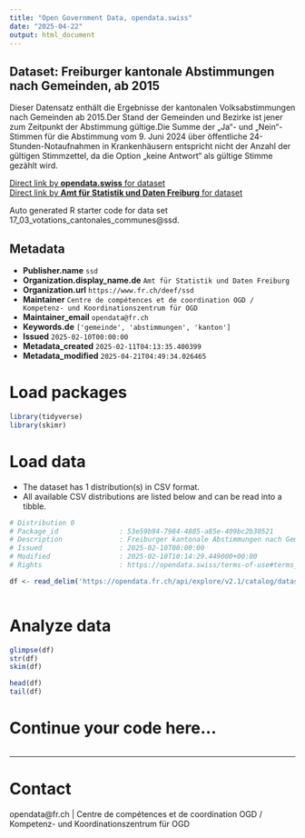 ```yaml
---
title: "Open Government Data, opendata.swiss"
date: "2025-04-22"
output: html_document
---
```


## Dataset: Freiburger kantonale Abstimmungen nach Gemeinden, ab 2015

Dieser Datensatz enthält die Ergebnisse der kantonalen Volksabstimmungen nach Gemeinden ab 2015.Der Stand der Gemeinden und Bezirke ist jener zum Zeitpunkt der Abstimmung gültige.Die Summe der „Ja“- und „Nein“-Stimmen für die Abstimmung vom 9. Juni 2024 über öffentliche 24-Stunden-Notaufnahmen in Krankenhäusern entspricht nicht der Anzahl der gültigen Stimmzettel, da die Option „keine Antwort“ als gültige Stimme gezählt wird.

[Direct link by **opendata.swiss** for dataset](https://opendata.swiss/de/dataset/freiburger-kantonale-abstimmungen-nach-gemeinden-ab-2015)<br>
[Direct link by **Amt für Statistik und Daten Freiburg** for dataset](https://opendata.fr.ch/explore/dataset/17_03_votations_cantonales_communes/)

Auto generated R starter code for data set 17_03_votations_cantonales_communes@ssd.

## Metadata

- **Publisher.name** `ssd`
- **Organization.display_name.de** `Amt für Statistik und Daten Freiburg`
- **Organization.url** `https://www.fr.ch/deef/ssd`
- **Maintainer** `Centre de compétences et de coordination OGD / Kompetenz- und Koordinationszentrum für OGD`
- **Maintainer_email** `opendata@fr.ch`
- **Keywords.de** `['gemeinde', 'abstimmungen', 'kanton']`
- **Issued** `2025-02-10T00:00:00`
- **Metadata_created** `2025-02-11T04:13:35.400399`
- **Metadata_modified** `2025-04-21T04:49:34.026465`


# Load packages

```r

library(tidyverse)
library(skimr)

```

# Load data

-   The dataset has 1 distribution(s) in CSV format.
-   All available CSV distributions are listed below and can be read into a tibble.

```r

# Distribution 0
# Package_id               : 53e59b94-7984-4885-a85e-409bc2b30521
# Description              : Freiburger kantonale Abstimmungen nach Gemeinden, ab 2015 (csv)
# Issued                   : 2025-02-10T00:00:00
# Modified                 : 2025-02-10T10:14:29.449000+00:00
# Rights                   : https://opendata.swiss/terms-of-use#terms_by

df <- read_delim('https://opendata.fr.ch/api/explore/v2.1/catalog/datasets/17_03_votations_cantonales_communes/exports/csv?use_labels=true')



```

# Analyze data

```r

glimpse(df)
str(df)
skim(df)

head(df)
tail(df)

```

# Continue your code here...

```r

```

------------------------------------------------------------------------

# Contact

opendata@fr.ch | Centre de compétences et de coordination OGD / Kompetenz- und Koordinationszentrum für OGD
